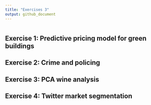 ```yaml
---
title: "Exercises 3"
output: github_document
---
```


```r

```

## Exercise 1: Predictive pricing model for green buildings

## Exercise 2: Crime and policing

## Exercise 3: PCA wine analysis

## Exercise 4: Twitter market segmentation